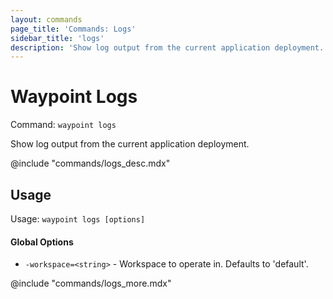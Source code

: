 ```yaml
---
layout: commands
page_title: 'Commands: Logs'
sidebar_title: 'logs'
description: 'Show log output from the current application deployment.'
---
```


# Waypoint Logs

Command: `waypoint logs`

Show log output from the current application deployment.

@include "commands/logs_desc.mdx"

## Usage

Usage: `waypoint logs [options]`

#### Global Options

- `-workspace=<string>` - Workspace to operate in. Defaults to 'default'.

@include "commands/logs_more.mdx"
